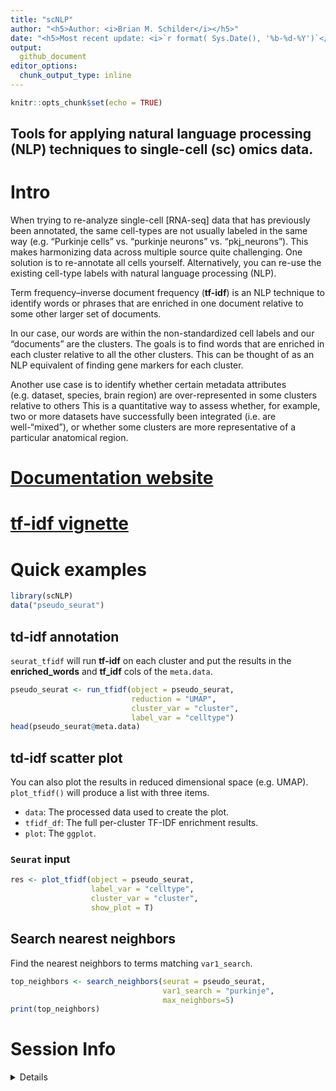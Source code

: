 ```yaml
---
title: "scNLP"
author: "<h5>Author: <i>Brian M. Schilder</i></h5>" 
date: "<h5>Most recent update: <i>`r format( Sys.Date(), '%b-%d-%Y')`</i></h5>"
output:
  github_document 
editor_options: 
  chunk_output_type: inline
---
```


```r
knitr::opts_chunk$set(echo = TRUE)
```

## Tools for applying natural language processing (NLP) techniques to single-cell (sc) omics data.


# Intro 

When trying to re-analyze single-cell [RNA-seq] data that has previously been annotated, the same cell-types are not usually labeled in the same way (e.g. "Purkinje cells" vs. "purkinje neurons" vs. "pkj_neurons"). This makes harmonizing data across multiple source quite challenging. One solution is to re-annotate all cells yourself. Alternatively, you can re-use the existing cell-type labels with natural language processing (NLP).

Term frequency–inverse document frequency (**tf-idf**) is an NLP technique to identify words or phrases that are enriched in one document relative to some other larger set of documents. 

In our case, our words are within the non-standardized cell labels and our "documents" are the clusters. The goals is to find words that are enriched in each cluster relative to all the other clusters. This can be thought of as an NLP equivalent of finding gene markers for each cluster.

Another use case is to identify whether certain metadata attributes (e.g. dataset, species, brain region) are over-represented in some clusters relative to others This is a quantitative way to assess whether, for example, two or more datasets have successfully been integrated (i.e. are well-"mixed"), or whether some clusters are more representative of a particular anatomical region. 

# [Documentation website](https://neurogenomics.github.io/scNLP/) 
# [tf-idf vignette](https://neurogenomics.github.io/scNLP/articles/tf-idf.html)  

# Quick examples 

```r
library(scNLP) 
data("pseudo_seurat")
```

## td-idf annotation  

`seurat_tfidf` will run **tf-idf** on each cluster and put the results in the **enriched_words** and **tf_idf** cols of the `meta.data`. 

```r
pseudo_seurat <- run_tfidf(object = pseudo_seurat,
                           reduction = "UMAP",
                           cluster_var = "cluster",
                           label_var = "celltype") 
head(pseudo_seurat@meta.data)
```

## td-idf scatter plot  

You can also plot the results in reduced dimensional space (e.g. UMAP). 
`plot_tfidf()` will produce a list with three items. 

- `data`: The processed data used to create the plot. 
- `tfidf_df`: The full per-cluster TF-IDF enrichment results.
- `plot`: The `ggplot`. 

### `Seurat` input

```r
res <- plot_tfidf(object = pseudo_seurat, 
                  label_var = "celltype", 
                  cluster_var = "cluster", 
                  show_plot = T)
```
 
 
## Search nearest neighbors 

Find the nearest neighbors to terms matching `var1_search`. 

```r
top_neighbors <- search_neighbors(seurat = pseudo_seurat,
                                  var1_search = "purkinje",
                                  max_neighbors=5)
print(top_neighbors)
```

# Session Info 

<details> 

```r
utils::sessionInfo()
```

</details>  
